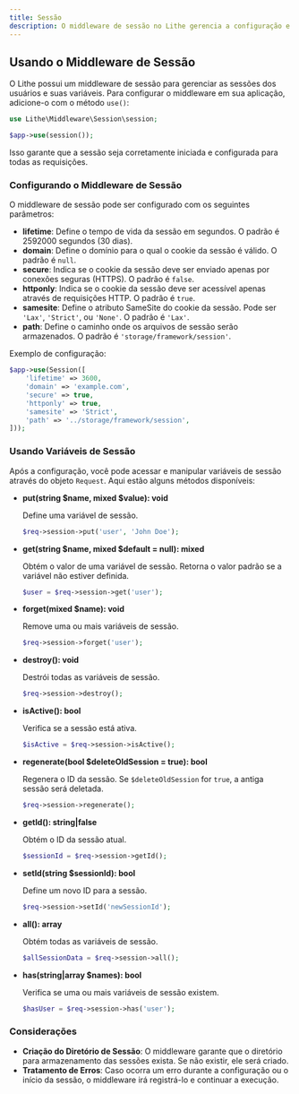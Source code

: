 ```yaml
---
title: Sessão
description: O middleware de sessão no Lithe gerencia a configuração e o controle das sessões de usuário.
---
```


## Usando o Middleware de Sessão

O Lithe possui um middleware de sessão para gerenciar as sessões dos usuários e suas variáveis. Para configurar o middleware em sua aplicação, adicione-o com o método `use()`:

```php
use Lithe\Middleware\Session\session;

$app->use(session());
```

Isso garante que a sessão seja corretamente iniciada e configurada para todas as requisições.

### Configurando o Middleware de Sessão

O middleware de sessão pode ser configurado com os seguintes parâmetros:

- **lifetime**: Define o tempo de vida da sessão em segundos. O padrão é 2592000 segundos (30 dias).
- **domain**: Define o domínio para o qual o cookie da sessão é válido. O padrão é `null`.
- **secure**: Indica se o cookie da sessão deve ser enviado apenas por conexões seguras (HTTPS). O padrão é `false`.
- **httponly**: Indica se o cookie da sessão deve ser acessível apenas através de requisições HTTP. O padrão é `true`.
- **samesite**: Define o atributo SameSite do cookie da sessão. Pode ser `'Lax'`, `'Strict'`, ou `'None'`. O padrão é `'Lax'`.
- **path**: Define o caminho onde os arquivos de sessão serão armazenados. O padrão é `'storage/framework/session'`.

Exemplo de configuração:

```php
$app->use(Session([
    'lifetime' => 3600,
    'domain' => 'example.com',
    'secure' => true,
    'httponly' => true,
    'samesite' => 'Strict',
    'path' => '../storage/framework/session',
]));
```

### Usando Variáveis de Sessão

Após a configuração, você pode acessar e manipular variáveis de sessão através do objeto `Request`. Aqui estão alguns métodos disponíveis:

- **put(string $name, mixed $value): void**

  Define uma variável de sessão.

  ```php
  $req->session->put('user', 'John Doe');
  ```

- **get(string $name, mixed $default = null): mixed**

  Obtém o valor de uma variável de sessão. Retorna o valor padrão se a variável não estiver definida.

  ```php
  $user = $req->session->get('user');
  ```

- **forget(mixed $name): void**

  Remove uma ou mais variáveis de sessão.

  ```php
  $req->session->forget('user');
  ```

- **destroy(): void**

  Destrói todas as variáveis de sessão.

  ```php
  $req->session->destroy();
  ```

- **isActive(): bool**

  Verifica se a sessão está ativa.

  ```php
  $isActive = $req->session->isActive();
  ```

- **regenerate(bool $deleteOldSession = true): bool**

  Regenera o ID da sessão. Se `$deleteOldSession` for `true`, a antiga sessão será deletada.

  ```php
  $req->session->regenerate();
  ```

- **getId(): string|false**

  Obtém o ID da sessão atual.

  ```php
  $sessionId = $req->session->getId();
  ```

- **setId(string $sessionId): bool**

  Define um novo ID para a sessão.

  ```php
  $req->session->setId('newSessionId');
  ```

- **all(): array**

  Obtém todas as variáveis de sessão.

  ```php
  $allSessionData = $req->session->all();
  ```

- **has(string|array $names): bool**

  Verifica se uma ou mais variáveis de sessão existem.

  ```php
  $hasUser = $req->session->has('user');
  ```

### Considerações

- **Criação do Diretório de Sessão**: O middleware garante que o diretório para armazenamento das sessões exista. Se não existir, ele será criado.
- **Tratamento de Erros**: Caso ocorra um erro durante a configuração ou o início da sessão, o middleware irá registrá-lo e continuar a execução.